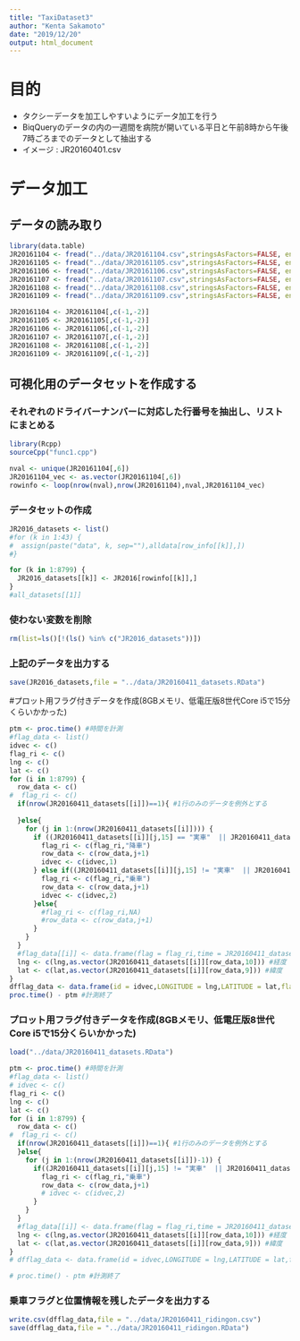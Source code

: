 ---
title: "TaxiDataset3"
author: "Kenta Sakamoto"
date: "2019/12/20"
output: html_document
---

# 目的
 - タクシーデータを加工しやすいようにデータ加工を行う
 - BiqQueryのデータの内の一週間を病院が開いている平日と午前8時から午後7時ごろまでのデータとして抽出する
 - イメージ : JR20160401.csv

# データ加工
## データの読み取り
```{r}
library(data.table)
JR20161104 <- fread("../data/JR20161104.csv",stringsAsFactors=FALSE, encoding="UTF-8",sep = ",",header = TRUE)
JR20161105 <- fread("../data/JR20161105.csv",stringsAsFactors=FALSE, encoding="UTF-8",sep = ",",header = TRUE)
JR20161106 <- fread("../data/JR20161106.csv",stringsAsFactors=FALSE, encoding="UTF-8",sep = ",",header = TRUE)
JR20161107 <- fread("../data/JR20161107.csv",stringsAsFactors=FALSE, encoding="UTF-8",sep = ",",header = TRUE)
JR20161108 <- fread("../data/JR20161108.csv",stringsAsFactors=FALSE, encoding="UTF-8",sep = ",",header = TRUE)
JR20161109 <- fread("../data/JR20161109.csv",stringsAsFactors=FALSE, encoding="UTF-8",sep = ",",header = TRUE)
```

```{r}
JR20161104 <- JR20161104[,c(-1,-2)]
JR20161105 <- JR20161105[,c(-1,-2)]
JR20161106 <- JR20161106[,c(-1,-2)]
JR20161107 <- JR20161107[,c(-1,-2)]
JR20161108 <- JR20161108[,c(-1,-2)]
JR20161109 <- JR20161109[,c(-1,-2)]
```

## 可視化用のデータセットを作成する
### それぞれのドライバーナンバーに対応した行番号を抽出し、リストにまとめる
```{r}
library(Rcpp)
sourceCpp("func1.cpp")

nval <- unique(JR20161104[,6])
JR20161104_vec <- as.vector(JR20161104[,6])
rowinfo <- loop(nrow(nval),nrow(JR20161104),nval,JR20161104_vec)
```

### データセットの作成
```{r}
JR2016_datasets <- list()
#for (k in 1:43) {
#  assign(paste("data", k, sep=""),alldata[row_info[[k]],])
#}

for (k in 1:8799) {
  JR2016_datasets[[k]] <- JR2016[rowinfo[[k]],]
}
#all_datasets[[1]]
```

### 使わない変数を削除
```{r}
rm(list=ls()[!(ls() %in% c("JR2016_datasets"))])
```

### 上記のデータを出力する
```{r}
save(JR2016_datasets,file = "../data/JR20160411_datasets.RData")
```

#プロット用フラグ付きデータを作成(8GBメモリ、低電圧版8世代Core i5で15分くらいかかった)
```{r}
ptm <- proc.time() #時間を計測
#flag_data <- list()
idvec <- c()
flag_ri <- c()
lng <- c()
lat <- c()
for (i in 1:8799) {
  row_data <- c()
#  flag_ri <- c()
  if(nrow(JR20160411_datasets[[i]])==1){ #1行のみのデータを例外とする
    
  }else{
    for (j in 1:(nrow(JR20160411_datasets[[i]]))) {
      if ((JR20160411_datasets[[i]][j,15] == "実車"  || JR20160411_datasets[[i]][j,15] == "賃走") && (JR20160411_datasets[[i]][j,15] != "実車"  || JR20160411_datasets[[i]][j,15] != "賃走")){
        flag_ri <- c(flag_ri,"降車")
        row_data <- c(row_data,j+1)
        idvec <- c(idvec,1)
      } else if((JR20160411_datasets[[i]][j,15] != "実車"  || JR20160411_datasets[[i]][j,15] != "賃走") && (JR20160411_datasets[[i]][j,15] == "実車"  || JR20160411_datasets[[i]][j,15] == "賃走")){
        flag_ri <- c(flag_ri,"乗車")
        row_data <- c(row_data,j+1)
        idvec <- c(idvec,2)
      }else{
        #flag_ri <- c(flag_ri,NA)
        #row_data <- c(row_data,j+1)
      }
    }
  }
  #flag_data[[i]] <- data.frame(flag = flag_ri,time = JR20160411_datasets[[i]][row_data,13])
  lng <- c(lng,as.vector(JR20160411_datasets[[i]][row_data,10])) #経度
  lat <- c(lat,as.vector(JR20160411_datasets[[i]][row_data,9])) #緯度
}
dfflag_data <- data.frame(id = idvec,LONGITUDE = lng,LATITUDE = lat,flag = flag_ri)
proc.time() - ptm #計測終了
```

### プロット用フラグ付きデータを作成(8GBメモリ、低電圧版8世代Core i5で15分くらいかかった)

```{r}
load("../data/JR20160411_datasets.RData")
```

```{r}
ptm <- proc.time() #時間を計測
#flag_data <- list()
# idvec <- c()
flag_ri <- c()
lng <- c()
lat <- c()
for (i in 1:8799) {
  row_data <- c()
#  flag_ri <- c()
  if(nrow(JR20160411_datasets[[i]])==1){ #1行のみのデータを例外とする
  }else{
    for (j in 1:(nrow(JR20160411_datasets[[i]])-1)) {
      if((JR20160411_datasets[[i]][j,15] != "実車"  || JR20160411_datasets[[i]][j,15] != "賃走") && (JR20160411_datasets[[i]][j,15] == "実車"  || JR20160411_datasets[[i]][j,15] == "賃走")){
        flag_ri <- c(flag_ri,"乗車")
        row_data <- c(row_data,j+1)
        # idvec <- c(idvec,2)
      }
    }
  }
  #flag_data[[i]] <- data.frame(flag = flag_ri,time = JR20160411_datasets[[i]][row_data,13])
  lng <- c(lng,as.vector(JR20160411_datasets[[i]][row_data,10])) #経度
  lat <- c(lat,as.vector(JR20160411_datasets[[i]][row_data,9])) #緯度
}
# dfflag_data <- data.frame(id = idvec,LONGITUDE = lng,LATITUDE = lat,flag = flag_ri)

# proc.time() - ptm #計測終了
```

### 乗車フラグと位置情報を残したデータを出力する
```{r}
write.csv(dfflag_data,file = "../data/JR20160411_ridingon.csv")
save(dfflag_data,file = "../data/JR20160411_ridingon.RData")
```

